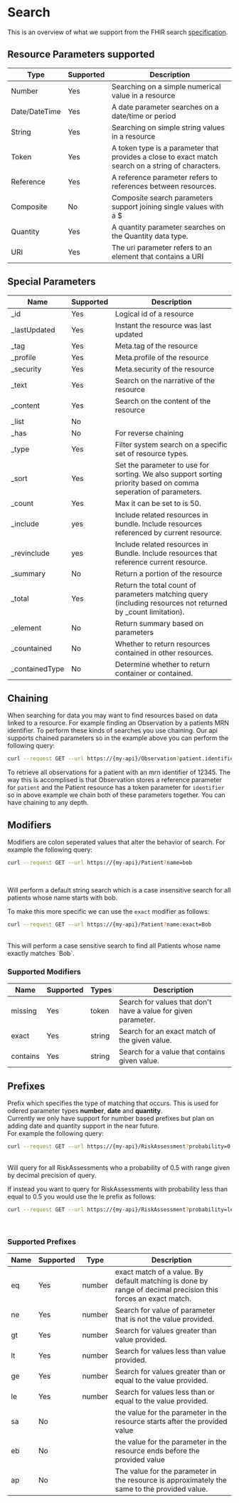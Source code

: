 # Search

This is an overview of what we support from the FHIR search [specification](https://hl7.org/fhir/r4/search).

## Resource Parameters supported

| Type          | Supported | Description                                                                                        |
| ------------- | --------- | -------------------------------------------------------------------------------------------------- |
| Number        | Yes       | Searching on a simple numerical value in a resource                                                |
| Date/DateTime | Yes       | A date parameter searches on a date/time or period                                                 |
| String        | Yes       | Searching on simple string values in a resource                                                    |
| Token         | Yes       | A token type is a parameter that provides a close to exact match search on a string of characters. |
| Reference     | Yes       | A reference parameter refers to references between resources.                                      |
| Composite     | No        | Composite search parameters support joining single values with a $                                 |
| Quantity      | Yes       | A quantity parameter searches on the Quantity data type.                                           |
| URI           | Yes       | The uri parameter refers to an element that contains a URI                                         |

## Special Parameters

| Name            | Supported | Description                                                                                                     |
| --------------- | --------- | --------------------------------------------------------------------------------------------------------------- |
| \_id            | Yes       | Logical id of a resource                                                                                        |
| \_lastUpdated   | Yes       | Instant the resource was last updated                                                                           |
| \_tag           | Yes       | Meta.tag of the resource                                                                                        |
| \_profile       | Yes       | Meta.profile of the resource                                                                                    |
| \_security      | Yes       | Meta.security of the resource                                                                                   |
| \_text          | Yes       | Search on the narrative of the resource                                                                         |
| \_content       | Yes       | Search on the content of the resource                                                                           |
| \_list          | No        |                                                                                                                 |
| \_has           | No        | For reverse chaining                                                                                            |
| \_type          | Yes       | Filter system search on a specific set of resource types.                                                       |
| \_sort          | Yes       | Set the parameter to use for sorting. We also support sorting priority based on comma seperation of parameters. |
| \_count         | Yes       | Max it can be set to is 50.                                                                                     |
| \_include       | yes       | Include related resources in bundle. Include resources referenced by current resource.                          |
| \_revinclude    | yes       | Include related resources in Bundle. Include resources that reference current resource.                         |
| \_summary       | No        | Return a portion of the resource                                                                                |
| \_total         | Yes       | Return the total count of parameters matching query (including resources not returned by \_count limitation).   |
| \_element       | No        | Return summary based on parameters                                                                              |
| \_countained    | No        | Whether to return resources contained in other resources.                                                       |
| \_containedType | No        | Determine whether to return container or contained.                                                             |

## Chaining

When searching for data you may want to find resources based on data linked to a resource.
For example finding an Observation by a patients MRN identifier. To perform these kinds of searches you use chaining.
Our api supports chained parameters so in the example above you can perform the following query:

```bash
curl --request GET --url https://{my-api}/Observation?patient.identifier={mrn-system}|12345
```

To retrieve all observations for a patient with an mrn identifier of 12345. The way this is accomplised is that Observation stores a reference parameter for `patient` and the Patient resource has a token parameter for `identifier` so in above example we chain both of these parameters together. You can have chaining to any depth.

## Modifiers

Modifiers are colon seperated values that alter the behavior of search.
For example the following query: <br />

```bash
curl --request GET --url https://{my-api}/Patient?name=bob
```

<br />

Will perform a default string search which is a case insensitive search for all patients whose name starts with bob. <br />

To make this more specific we can use the `exact` modifier as follows: <br />

```bash
curl --request GET --url https://{my-api}/Patient?name:exact=Bob
```

<br />
This will perform a case sensitive search to find all Patients whose name exactly matches `Bob`.

### Supported Modifiers

| Name     | Supported | Types  | Description                                                    |
| -------- | --------- | ------ | -------------------------------------------------------------- |
| missing  | Yes       | token  | Search for values that don't have a value for given parameter. |
| exact    | Yes       | string | Search for an exact match of the given value.                  |
| contains | Yes       | string | Search for a value that contains given value.                  |

## Prefixes

Prefix which specifies the type of matching that occurs. This is used for odered parameter types **number**, **date** and **quantity**. <br />
Currently we only have support for number based prefixes but plan on adding date and quantity support in the near future. <br />
For example the following query: <br />

```bash
curl --request GET --url https://{my-api}/RiskAssessment?probability=0.5
```

<br />
Will query for all RiskAssessments who a probability of 0.5 with range given by decimal precision of query. <br />

If instead you want to query for RiskAssessments with probability less than equal to 0.5 you would use the le prefix as follows: <br />

```bash
curl --request GET --url https://{my-api}/RiskAssessment?probability=le0.5
```

<br />

### Supported Prefixes

| Name | Supported | Type   | Description                                                                                                   |
| ---- | --------- | ------ | ------------------------------------------------------------------------------------------------------------- |
| eq   | Yes       | number | exact match of a value. By default matching is done by range of decimal precision this forces an exact match. |
| ne   | Yes       | number | Search for value of parameter that is not the value provided.                                                 |
| gt   | Yes       | number | Search for values greater than value provided.                                                                |
| lt   | Yes       | number | Search for values less than value provided.                                                                   |
| ge   | Yes       | number | Search for values greater than or equal to the value provided.                                                |
| le   | Yes       | number | Search for values less than or equal to the value provided.                                                   |
| sa   | No        |        | the value for the parameter in the resource starts after the provided value                                   |
| eb   | No        |        | the value for the parameter in the resource ends before the provided value                                    |
| ap   | No        |        | The value for the parameter in the resource is approximately the same to the provided value.                  |
